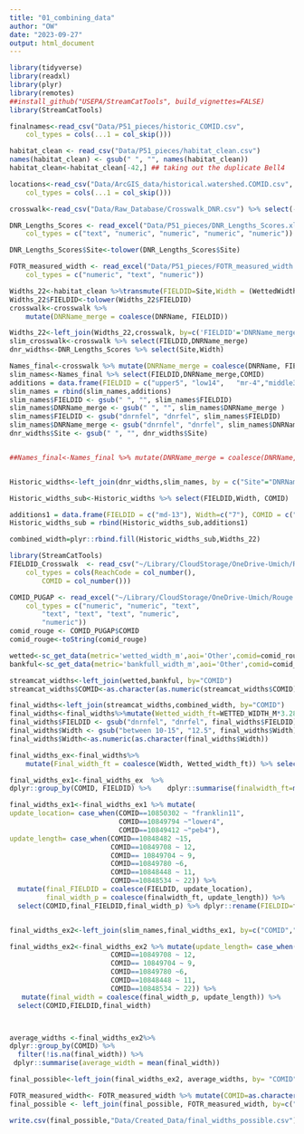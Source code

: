 ```yaml
---
title: "01_combining_data"
author: "OW"
date: "2023-09-27"
output: html_document
---
```


```r
library(tidyverse)
library(readxl)
library(plyr)
library(remotes)
##install_github("USEPA/StreamCatTools", build_vignettes=FALSE)
library(StreamCatTools)

finalnames<-read_csv("Data/P51_pieces/historic_COMID.csv", 
    col_types = cols(...1 = col_skip()))

habitat_clean <- read_csv("Data/P51_pieces/habitat_clean.csv")
names(habitat_clean) <- gsub(" ", "", names(habitat_clean))
habitat_clean<-habitat_clean[-42,] ## taking out the duplicate Bell4

locations<-read_csv("Data/ArcGIS_data/historical.watershed.COMID.csv",
    col_types = cols(...1 = col_skip()))

crosswalk<-read_csv("Data/Raw_Database/Crosswalk_DNR.csv") %>% select(-'...1')

DNR_Lengths_Scores <- read_excel("Data/P51_pieces/DNR_Lengths_Scores.xlsx", 
    col_types = c("text", "numeric", "numeric", "numeric", "numeric"))

DNR_Lengths_Scores$Site<-tolower(DNR_Lengths_Scores$Site)

FOTR_measured_width <- read_excel("Data/P51_pieces/FOTR_measured_width.xlsx", 
    col_types = c("numeric", "text", "numeric"))
```

```r
Widths_22<-habitat_clean %>%transmute(FIELDID=Site,Width = (WettedWidth...22+WettedWidth...13+WettedWidth...4)/3)
Widths_22$FIELDID<-tolower(Widths_22$FIELDID)
crosswalk<-crosswalk %>% 
    mutate(DNRName_merge = coalesce(DNRName, FIELDID))

Widths_22<-left_join(Widths_22,crosswalk, by=c('FIELDID'='DNRName_merge')) %>% select(FIELDID,Width,COMID)
slim_crosswalk<-crosswalk %>% select(FIELDID,DNRName_merge)
dnr_widths<-DNR_Lengths_Scores %>% select(Site,Width) 
```



```r
Names_final<-crosswalk %>% mutate(DNRName_merge = coalesce(DNRName, FIELDID))
slim_names<-Names_final %>% select(FIELDID,DNRName_merge,COMID)
additions = data.frame(FIELDID = c("upper5", "low14",	"mr-4","middle3","up6"), DNRName_merge=c("upper5", "l-3","md-4","md-5","u-2"), COMID = c("10849374","10850162","10849648","10849642","10849602"))
slim_names = rbind(slim_names,additions)
slim_names$FIELDID <- gsub(" ", "", slim_names$FIELDID)
slim_names$DNRName_merge <- gsub(" ", "", slim_names$DNRName_merge )
slim_names$FIELDID <- gsub("dnrnfel", "dnrfel", slim_names$FIELDID)
slim_names$DNRName_merge <- gsub("dnrnfel", "dnrfel", slim_names$DNRName_merge)
dnr_widths$Site <- gsub(" ", "", dnr_widths$Site)


##Names_final<-Names_final %>% mutate(DNRName_merge = coalesce(DNRName, FIELDID))


Historic_widths<-left_join(dnr_widths,slim_names, by = c("Site"="DNRName_merge"))
```


```r
Historic_widths_sub<-Historic_widths %>% select(FIELDID,Width, COMID) 

additions1 = data.frame(FIELDID = c("md-13"), Width=c("7"), COMID = c("10849426"))
Historic_widths_sub = rbind(Historic_widths_sub,additions1)

combined_width=plyr::rbind.fill(Historic_widths_sub,Widths_22)
```

```r
library(StreamCatTools)
FIELDID_Crosswalk  <- read_csv("~/Library/CloudStorage/OneDrive-Umich/Rouge River/RougeRiver_Anaylsis/Raw_Data/Crosswalk/Final_Crosswalk_FIELDID_V2_HR.csv", 
    col_types = cols(ReachCode = col_number(), 
        COMID = col_number()))

COMID_PUGAP <- read_excel("~/Library/CloudStorage/OneDrive-Umich/Rouge River/RougeRiver_Anaylsis/Raw_Data/Crosswalk/COMID_PUGAP.xls", 
    col_types = c("numeric", "numeric", "text", 
        "text", "text", "text", "numeric", 
        "numeric"))
comid_rouge <- COMID_PUGAP$COMID
comid_rouge<-toString(comid_rouge)
```

```r
wetted<-sc_get_data(metric='wetted_width_m',aoi='Other',comid=comid_rouge)
bankful<-sc_get_data(metric='bankfull_width_m',aoi='Other',comid=comid_rouge)

streamcat_widths<-left_join(wetted,bankful, by="COMID")
streamcat_widths$COMID<-as.character(as.numeric(streamcat_widths$COMID))
```

```r
final_widths<-left_join(streamcat_widths,combined_width, by="COMID")
final_widths<-final_widths%>%mutate(Wetted_width_ft=WETTED_WIDTH_M*3.28084)
final_widths$FIELDID <- gsub("dnrnfel", "dnrfel", final_widths$FIELDID)
final_widths$Width <- gsub("between 10-15", "12.5", final_widths$Width)
final_widths$Width<-as.numeric(as.character(final_widths$Width))
```


```r
final_widths_ex<-final_widths%>% 
    mutate(Final_width_ft = coalesce(Width, Wetted_width_ft)) %>% select(FIELDID,COMID,Final_width_ft)

final_widths_ex1<-final_widths_ex  %>%
dplyr::group_by(COMID, FIELDID) %>%    dplyr::summarise(finalwidth_ft=mean(Final_width_ft)) 

final_widths_ex1<-final_widths_ex1 %>% mutate(
update_location= case_when(COMID==10850302 ~ "franklin11", 
                           COMID==10849794 ~"lower4", 
                           COMID==10849412 ~"peb4"),
update_length= case_when(COMID==10848482 ~15, 
                         COMID==10849708 ~ 12, 
                         COMID== 10849704 ~ 9,
                         COMID==10849780 ~6, 
                         COMID==10848448 ~ 11, 
                         COMID==10848534 ~ 22)) %>% 
  mutate(final_FIELDID = coalesce(FIELDID, update_location), 
         final_width_p = coalesce(finalwidth_ft, update_length)) %>% 
  select(COMID,final_FIELDID,final_width_p) %>% dplyr::rename(FIELDID=final_FIELDID)


final_widths_ex2<-left_join(slim_names,final_widths_ex1, by=c("COMID","FIELDID"),relationship = "many-to-many") 

final_widths_ex2<-final_widths_ex2 %>% mutate(update_length= case_when(COMID==10848482 ~15, 
                         COMID==10849708 ~ 12, 
                         COMID== 10849704 ~ 9,
                         COMID==10849780 ~6, 
                         COMID==10848448 ~ 11, 
                         COMID==10848534 ~ 22)) %>% 
   mutate(final_width = coalesce(final_width_p, update_length)) %>% 
  select(COMID,FIELDID,final_width) 



average_widths <-final_widths_ex2%>% 
dplyr::group_by(COMID) %>% 
  filter(!is.na(final_width)) %>% 
 dplyr::summarise(average_width = mean(final_width))

final_possible<-left_join(final_widths_ex2, average_widths, by= "COMID") %>% mutate(combined_final_width = coalesce(final_width, average_width)) %>% select(COMID,FIELDID,combined_final_width) %>% distinct()

FOTR_measured_width<- FOTR_measured_width %>% mutate(COMID=as.character(COMID))
final_possible <- left_join(final_possible, FOTR_measured_width, by=c("COMID","FIELDID")) %>% mutate(combined_final_width= coalesce(combined_final_width.x, combined_final_width.y)) %>% select(COMID,FIELDID,combined_final_width)

```

```r
write.csv(final_possible,"Data/Created_Data/final_widths_possible.csv")
```

